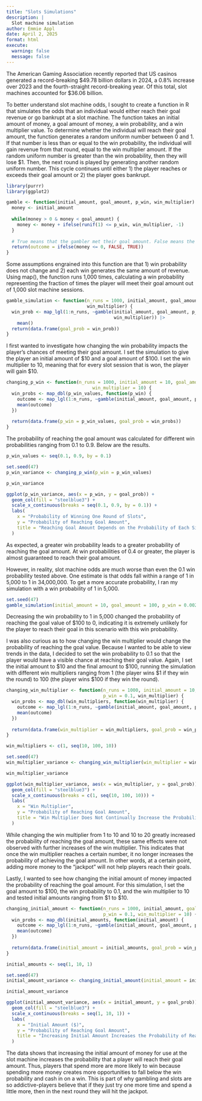 ```yaml
---
title: "Slots Simulations"
description: |
  Slot machine simulation
author: Emmie Appl
date: April 2, 2025
format: html
execute:
  warning: false
  message: false
---
```


The American Gaming Association recently reported that US casinos generated a record-breaking \$49.78 billion dollars in 2024, a 0.8% increase over 2023 and the fourth-straight record-breaking year. Of this total, slot machines accounted for \$36.06 billion.

To better understand slot machine odds, I sought to create a function in R that simulates the odds that an individual would either reach their goal revenue or go bankrupt at a slot machine. The function takes an initial amount of money, a goal amount of money, a win probability, and a win multiplier value. To determine whether the individual will reach their goal amount, the function generates a random uniform number between 0 and 1. If that number is less than or equal to the win probability, the individual will gain revenue from that round, equal to the win multiplier amount. If the random uniform number is greater than the win probability, then they will lose \$1. Then, the next round is played by generating another random uniform number. This cycle continues until either 1) the player reaches or exceeds their goal amount or 2) the player goes bankrupt.

```r
library(purrr)
library(ggplot2)

gamble <- function(initial_amount, goal_amount, p_win, win_multiplier) {
  money <- initial_amount
  
  while(money > 0 & money < goal_amount) {
    money <- money + ifelse(runif(1) <= p_win, win_multiplier, -1)
  }
  
  # True means that the gambler met their goal amount. False means the gambler went bankrupt.
  return(outcome = ifelse(money <= 0, FALSE, TRUE))
}
```

Some assumptions engrained into this function are that 1) win probability does not change and 2) each win generates the same amount of revenue. Using map(), the function runs 1,000 times, calculating a win probability representing the fraction of times the player will meet their goal amount out of 1,000 slot machine sessions.

```r

gamble_simulation <- function(n_runs = 1000, initial_amount, goal_amount, p_win,
                              win_multiplier) {
  win_prob <- map_lgl(1:n_runs, ~gamble(initial_amount, goal_amount, p_win,
                                        win_multiplier)) |>
    mean()
  return(data.frame(goal_prob = win_prob))
}
```

I first wanted to investigate how changing the win probability impacts the player's chances of meeting their goal amount. I set the simulation to give the player an initial amount of \$10 and a goal amount of \$100. I set the win multiplier to 10, meaning that for every slot session that is won, the player will gain \$10.

```r
changing_p_win <- function(n_runs = 1000, initial_amount = 10, goal_amount = 100, p_win,
                                win_multiplier = 10) {
  win_probs <- map_dbl(p_win_values, function(p_win) {
    outcome <- map_lgl(1:n_runs, ~gamble(initial_amount, goal_amount, p_win, win_multiplier))
    mean(outcome)
  })
  
  return(data.frame(p_win = p_win_values, goal_prob = win_probs))
}
```

The probability of reaching the goal amount was calculated for different win probabilities ranging from 0.1 to 0.9. Below are the results.

```r
p_win_values <- seq(0.1, 0.9, by = 0.1)

set.seed(47)
p_win_variance <- changing_p_win(p_win = p_win_values)

p_win_variance

ggplot(p_win_variance, aes(x = p_win, y = goal_prob)) +
  geom_col(fill = "steelblue3") +
  scale_x_continuous(breaks = seq(0.1, 0.9, by = 0.1)) +
  labs(
    x = "Probability of Winning One Round of Slots",
    y = "Probability of Reaching Goal Amount",
    title = "Reaching Goal Amount Depends on the Probability of Each Singular Round"
  )
```

As expected, a greater win probability leads to a greater probability of reaching the goal amount. At win probabilities of 0.4 or greater, the player is almost guaranteed to reach their goal amount.

However, in reality, slot machine odds are much worse than even the 0.1 win probability tested above. One estimate is that odds fall within a range of 1 in 5,000 to 1 in 34,000,000. To get a more accurate probability, I ran my simulation with a win probability of 1 in 5,000.

```r
set.seed(47)
gamble_simulation(initial_amount = 10, goal_amount = 100, p_win = 0.002, win_multiplier = 10)
```

Decreasing the win probability to 1 in 5,000 changed the probability of reaching the goal value of \$100 to 0, indicating it is extremely unlikely for the player to reach their goal in this scenario with this win probability.

I was also curious as to how changing the win multiplier would change the probability of reaching the goal value. Because I wanted to be able to view trends in the data, I decided to set the win probability to 0.1 so that the player would have a visible chance at reaching their goal value. Again, I set the initial amount to \$10 and the final amount to \$100, running the simulation with different win multipliers ranging from 1 (the player wins \$1 if they win the round) to 100 (the player wins \$100 if they win the round).

```r
changing_win_multiplier <- function(n_runs = 1000, initial_amount = 10, goal_amount = 100,
                                    p_win = 0.1, win_multiplier) {
  win_probs <- map_dbl(win_multipliers, function(win_multiplier) {
    outcome <- map_lgl(1:n_runs, ~gamble(initial_amount, goal_amount, p_win, win_multiplier))
    mean(outcome)
  })
  
  return(data.frame(win_multiplier = win_multipliers, goal_prob = win_probs))
}
```

```r
win_multipliers <- c(1, seq(10, 100, 10))

set.seed(47)
win_multiplier_variance <- changing_win_multiplier(win_multiplier = win_multipliers)

win_multiplier_variance

ggplot(win_multiplier_variance, aes(x = win_multiplier, y = goal_prob)) +
  geom_col(fill = "steelblue3") +
  scale_x_continuous(breaks = c(1, seq(10, 100, 10))) +
  labs(
    x = "Win Multiplier",
    y = "Probability of Reaching Goal Amount",
    title = "Win Multiplier Does Not Continually Increase the Probability of Reaching Goal"
  )
```

While changing the win multiplier from 1 to 10 and 10 to 20 greatly increased the probability of reaching the goal amount, these same effects were not observed with further increases of the win multiplier. This indicates that once the win multiplier reaches a certain number, it no longer increases the probability of achieving the goal amount. In other words, at a certain point, adding more money to the "jackpot" will not help players reach their goals.

Lastly, I wanted to see how changing the initial amount of money impacted the probability of reaching the goal amount. For this simulation, I set the goal amount to \$100, the win probability to 0.1, and the win multiplier to 10 and tested initial amounts ranging from \$1 to \$10.

```r
changing_initial_amount <- function(n_runs = 1000, initial_amount, goal_amount = 100,
                                    p_win = 0.1, win_multiplier = 10) {
  win_probs <- map_dbl(initial_amounts, function(initial_amount) {
    outcome <- map_lgl(1:n_runs, ~gamble(initial_amount, goal_amount, p_win, win_multiplier))
    mean(outcome)
  })
  
  return(data.frame(initial_amount = initial_amounts, goal_prob = win_probs))
}
```

```r
initial_amounts <- seq(1, 10, 1)

set.seed(47)
initial_amount_variance <- changing_initial_amount(initial_amount = initial_amounts)

initial_amount_variance

ggplot(initial_amount_variance, aes(x = initial_amount, y = goal_prob)) +
  geom_col(fill = "steelblue3") +
  scale_x_continuous(breaks = seq(1, 10, 1)) +
  labs(
    x = "Initial Amount ($)",
    y = "Probability of Reaching Goal Amount",
    title = "Increasing Initial Amount Increases the Probability of Reaching Goal"
  )

```

The data shows that increasing the initial amount of money for use at the slot machine increases the probability that a player will reach their goal amount. Thus, players that spend more are more likely to win because spending more money creates more opportunities to fall below the win probability and cash in on a win. This is part of why gambling and slots are so addictive-players believe that if they just try one more time and spend a little more, then in the next round they will hit the jackpot.
